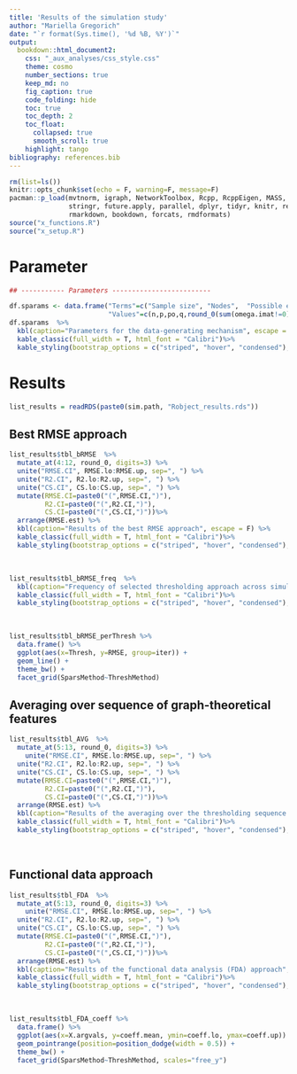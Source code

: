 ```yaml
---
title: 'Results of the simulation study'
author: "Mariella Gregorich"
date: "`r format(Sys.time(), '%d %B, %Y')`"
output: 
  bookdown::html_document2:
    css: "_aux_analyses/css_style.css"
    theme: cosmo
    number_sections: true
    keep_md: no
    fig_caption: true
    code_folding: hide
    toc: true
    toc_depth: 2
    toc_float: 
      collapsed: true
      smooth_scroll: true
    highlight: tango
bibliography: references.bib 
---
```




```r
rm(list=ls())
knitr::opts_chunk$set(echo = F, warning=F, message=F)
pacman::p_load(mvtnorm, igraph, NetworkToolbox, Rcpp, RcppEigen, MASS, lqmm, ggplot2, gridExtra,
               stringr, future.apply, parallel, dplyr, tidyr, knitr, reshape2,kableExtra,
               rmarkdown, bookdown, forcats, rmdformats)
source("x_functions.R")
source("x_setup.R")
```


# Parameter

```r
## ----------- Parameters -------------------------

df.sparams <- data.frame("Terms"=c("Sample size", "Nodes",  "Possible edges","Latent processes","Density of the mean network"),
                         "Values"=c(n,p,po,q,round_0(sum(omega.imat!=0)/po*100,2)))
df.sparams  %>%
  kbl(caption="Parameters for the data-generating mechanism", escape = F) %>%
  kable_classic(full_width = T, html_font = "Calibri")%>%
  kable_styling(bootstrap_options = c("striped", "hover", "condensed"), full_width = T, position = "left",fixed_thead = T)
```


# Results
```r
list_results = readRDS(paste0(sim.path, "Robject_results.rds"))
```


## Best RMSE approach

```r
list_results$tbl_bRMSE  %>%
  mutate_at(4:12, round_0, digits=3) %>%
  unite("RMSE.CI", RMSE.lo:RMSE.up, sep=", ") %>%
  unite("R2.CI", R2.lo:R2.up, sep=", ") %>%
  unite("CS.CI", CS.lo:CS.up, sep=", ") %>%
  mutate(RMSE.CI=paste0("(",RMSE.CI,")"),
         R2.CI=paste0("(",R2.CI,")"),
         CS.CI=paste0("(",CS.CI,")"))%>%  
  arrange(RMSE.est) %>%
  kbl(caption="Results of the best RMSE approach", escape = F) %>%
  kable_classic(full_width = T, html_font = "Calibri")%>%
  kable_styling(bootstrap_options = c("striped", "hover", "condensed"), full_width = T, position = "left",fixed_thead = T)
```
<br>

```r
list_results$tbl_bRMSE_freq  %>%
  kbl(caption="Frequency of selected thresholding approach across simulations runs of the best RMSE approach", escape = F) %>%
  kable_classic(full_width = T, html_font = "Calibri")%>%
  kable_styling(bootstrap_options = c("striped", "hover", "condensed"), full_width = T, position = "left",fixed_thead = T)
```
<br>

```r
list_results$tbl_bRMSE_perThresh %>%
  data.frame() %>%
  ggplot(aes(x=Thresh, y=RMSE, group=iter)) +
  geom_line() +
  theme_bw() +
  facet_grid(SparsMethod~ThreshMethod)
```


## Averaging over sequence of graph-theoretical features
```r
list_results$tbl_AVG  %>%
  mutate_at(5:13, round_0, digits=3) %>%
    unite("RMSE.CI", RMSE.lo:RMSE.up, sep=", ") %>%
  unite("R2.CI", R2.lo:R2.up, sep=", ") %>%
  unite("CS.CI", CS.lo:CS.up, sep=", ") %>%
  mutate(RMSE.CI=paste0("(",RMSE.CI,")"),
         R2.CI=paste0("(",R2.CI,")"),
         CS.CI=paste0("(",CS.CI,")"))%>%  
  arrange(RMSE.est) %>%
  kbl(caption="Results of the averaging over the thresholding sequence approach", escape = F) %>%
  kable_classic(full_width = T, html_font = "Calibri")%>%
  kable_styling(bootstrap_options = c("striped", "hover", "condensed"), full_width = T, position = "left",fixed_thead = T)
```
<br>

## Functional data approach

```r
list_results$tbl_FDA  %>%
  mutate_at(5:13, round_0, digits=3) %>%
    unite("RMSE.CI", RMSE.lo:RMSE.up, sep=", ") %>%
  unite("R2.CI", R2.lo:R2.up, sep=", ") %>%
  unite("CS.CI", CS.lo:CS.up, sep=", ") %>%
  mutate(RMSE.CI=paste0("(",RMSE.CI,")"),
         R2.CI=paste0("(",R2.CI,")"),
         CS.CI=paste0("(",CS.CI,")"))%>% 
  arrange(RMSE.est) %>%
  kbl(caption="Results of the functional data analysis (FDA) approach", escape = F) %>%
  kable_classic(full_width = T, html_font = "Calibri")%>%
  kable_styling(bootstrap_options = c("striped", "hover", "condensed"), full_width = T, position = "left",fixed_thead = T)
```

<br>

```r
list_results$tbl_FDA_coeff %>%
  data.frame() %>%
  ggplot(aes(x=X.argvals, y=coeff.mean, ymin=coeff.lo, ymax=coeff.up)) +
  geom_pointrange(position=position_dodge(width = 0.5)) +
  theme_bw() +
  facet_grid(SparsMethod~ThreshMethod, scales="free_y")
  
```


